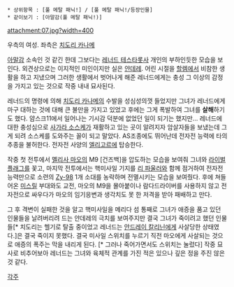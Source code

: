  * 상위항목 : [풀 메탈 패닉!] / [풀 메탈 패닉!/등장인물]
 * 같이보기 : [아말감(풀 메탈 패닉!)]

attachment:07.jpg?width=400

우측의 여성. 좌측은 [[치도리 카나메]]

[[아말감]] 소속인 것 같긴 한데 그보다는 [[레너드 테스타롯사]] 개인의 부하인듯한 모습을 보인다. 외견상으로는 이지적인 미인이지만 실은 [[얀데레]]. 어린 시절을 [[할렘]]에서 비참한 생활을 하고 지냈으며 그러한 생활에서 벗어나게 해준 레너드에게는 충성 그 이상의 감정을 가지고 있는 것으로 작중 내내 묘사된다.

레너드의 명령에 의해 [[치도리 카나메]]의 수발을 성심성의껏 들었지만 그녀가 레너드에게 마구 대하는 것에 대해 큰 불만을 가지고 있었고 후에는 그게 폭발하여 그녀를 '''살해'''하기도 했다. 얌스크11에서 일어나는 기시감 덕분에 없었던 일이 되기는 했지만... 레너드에 대한 충성심으로 [[사가라 소스케]]가 재활하고 있는 곳이 알려지자 암살자들을 보냈는데 그게 되려 소스케를 도와주는 꼴이 되고 말았다. AS조종에도 뛰어난데 전자전 능력에 타의 추종을 불허한다. 전자전 사양의 [[엘리고르]]에 탑승한다.

작중 첫 전투에서 [[멜리사 마오]]의 M9 [건즈백]을 압도하는 모습을 보여줘 그녀와 [[라이벌]] [[플래그]]를 꽃고, 마지막 전투에서는 핵미사일 기지를 [[리 파울러]]와 함께 점거하여 전자전 능력만으로 소련의 [[Zy-98]] 1개 소대를 농락하며 전멸시키는 모습을 보여줬다. 후에 쳐들어온 [[미스릴]] 부대와도 교전, 마오의 M9을 몰아붙이나 람다드라이버를 사용하지 않고 전자전으로 싸우다가 마오의 임기응변과 생각치도 못 한 저격을 받아 패배하고 만다.

그 후 격변이 실패한 것을 알고 핵미사일을 메리다 섬 통째로 그녀가 애증을 품고 있던 인물들을 날려버리려 드는 얀데레의 극치를 보여주지만 결국 그녀가 죽이려고 했던 인물들[* 치도리는 헬기로 탈출 중이었고 레너드는 [[안드레이 칼리닌]]에게 사살당한 상태였다.]은 결국 죽이지 못했다. 결국 미사일 스위치를 누르기 직전 마오에게 사살되는 것으로 애증의 폭주는 막을 내리게 된다. [* 그러나 죽어가면서도 스위치는 눌렀다] 작중 묘사로 비추어보아 레너드는 그녀와 육체적 관계를 가진 적은 있으나 깊은 정을 주진 않은 것 같다.

[[각주]]
